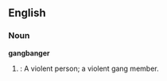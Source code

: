 {{rfc}}

==English==

===Noun===
'''gangbanger'''
#{{cattag|Slang}}: <!--US only?-->A violent person; a violent gang member.